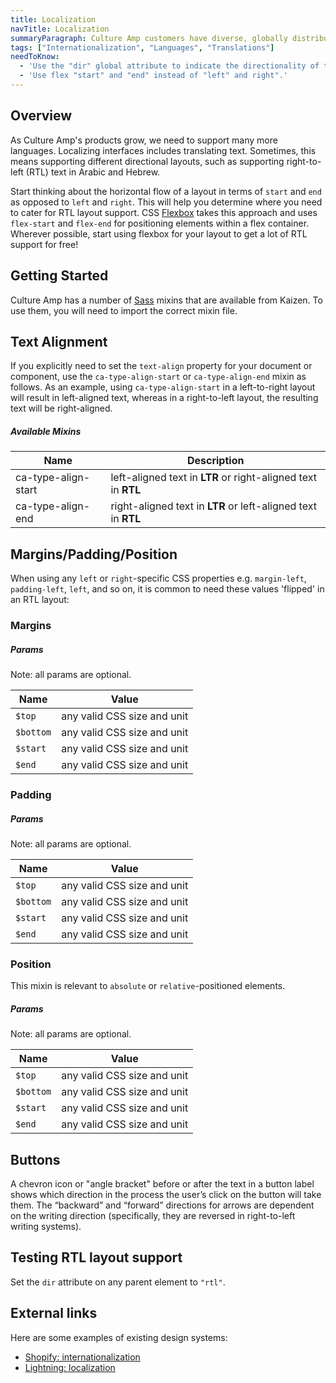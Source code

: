 ```yaml
---
title: Localization
navTitle: Localization
summaryParagraph: Culture Amp customers have diverse, globally distributed employees that speak many languages. We localize our interfaces as well as our surveys and other data. These guidelines focus on interface localization.
tags: ["Internationalization", "Languages", "Translations"]
needToKnow:
  - 'Use the "dir" global attribute to indicate the directionality of text. For example, set it "rtl" for right-to-left languages.'
  - 'Use flex "start" and "end" instead of "left" and right".'
---
```




## Overview

As Culture Amp's products grow, we need to support many more languages. Localizing interfaces includes translating text. Sometimes, this means supporting different directional layouts, such as supporting right-to-left (RTL) text in Arabic and Hebrew.

Start thinking about the horizontal flow of a layout in terms of `start` and `end` as opposed to `left` and `right`. This will help you determine where you need to cater for RTL layout support. CSS [Flexbox](https://developer.mozilla.org/en-US/docs/Web/CSS/CSS_Flexible_Box_Layout/Basic_Concepts_of_Flexbox) takes this approach and uses `flex-start` and `flex-end` for positioning elements within a flex container. Wherever possible, start using flexbox for your layout to get a lot of RTL support for free!

## Getting Started

Culture Amp has a number of [Sass](https://sass-lang.com/) mixins that are available from Kaizen. To use them, you will need to import the correct mixin file.

<LocalizationMixinImportExample />

## Text Alignment

If you explicitly need to set the `text-align` property for your document or component, use the `ca-type-align-start` or `ca-type-align-end` mixin as follows. As an example, using `ca-type-align-start` in a left-to-right layout will result in left-aligned text, whereas in a right-to-left layout, the resulting text will be right-aligned.

<CATypeAlignExample />

##### Available Mixins

| Name                | Description                                                   |
| ------------------- | ------------------------------------------------------------- |
| ca-type-align-start | left-aligned text in **LTR** or right-aligned text in **RTL** |
| ca-type-align-end   | right-aligned text in **LTR** or left-aligned text in **RTL** |

## Margins/Padding/Position

When using any `left` or `right`-specific CSS properties e.g. `margin-left`, `padding-left`, `left`, and so on, it is common to need these values 'flipped' in an RTL layout:

<!--- <InlineNotification persistent={true} type="informative">**Note:** These mixins also take a `$top` and `$bottom` value. While these values are never 'flipped', they can be supplied to the mixin, which will avoid any CSS rules being overwritten.</InlineNotification> --->

### Margins

<CAMarginExample />

##### Params

Note: all params are optional.

| Name      | Value                       |
| --------- | --------------------------- |
| `$top`    | any valid CSS size and unit |
| `$bottom` | any valid CSS size and unit |
| `$start`  | any valid CSS size and unit |
| `$end`    | any valid CSS size and unit |

### Padding

<CAPaddingExample />

##### Params

Note: all params are optional.

| Name      | Value                       |
| --------- | --------------------------- |
| `$top`    | any valid CSS size and unit |
| `$bottom` | any valid CSS size and unit |
| `$start`  | any valid CSS size and unit |
| `$end`    | any valid CSS size and unit |

### Position

This mixin is relevant to `absolute` or `relative`-positioned elements.

<CAPositionExample />

##### Params

Note: all params are optional.

| Name      | Value                       |
| --------- | --------------------------- |
| `$top`    | any valid CSS size and unit |
| `$bottom` | any valid CSS size and unit |
| `$start`  | any valid CSS size and unit |
| `$end`    | any valid CSS size and unit |

## Buttons

A chevron icon or "angle bracket" before or after the text in a button label shows which direction in the process the user’s click on the button will take them. The “backward” and “forward” directions for arrows are dependent on the writing direction (specifically, they are reversed in right-to-left writing systems).

## Testing RTL layout support

Set the `dir` attribute on any parent element to `"rtl"`.

<RTLLayoutExample />

## External links

Here are some examples of existing design systems:

- [Shopify: internationalization](https://polaris.shopify.com/patterns-and-guides/internationalization#navigation)
- [Lightning: localization](https://www.lightningdesignsystem.com/guidelines/localization/)

